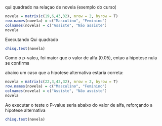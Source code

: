 qui quadrado na relaçao de novela (exemplo do curso)
```r
novela = matrix(c(19,6,43,32), nrow = 2, byrow = T)
row.names(novela) = c("Masculino", "Feminino")
colnames(novela) = c("Assiste", "Não assiste")
novela
```

Executando Qui quadrado
```r
chisq.test(novela)
```
Como o p-valeu, foi maior que o valor de alfa (0.05), entao a hipotese nula se confirma

abaixo um caso que a hipotese alternativa estaria correta:
```r
novela = matrix(c(22,3,43,32), nrow = 2, byrow = T)
row.names(novela) = c("Masculino", "Feminino")
colnames(novela) = c("Assiste", "Não assiste")
novela
```

Ao executar o teste o P-value seria abaixo do valor de alfa, reforçando a hipotese alternativa
```r
chisq.test(novela)
```
